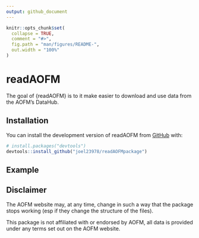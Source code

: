 ```yaml
---
output: github_document
---
```


<!-- README.md is generated from README.Rmd. Please edit that file -->

```r
knitr::opts_chunk$set(
  collapse = TRUE,
  comment = "#>",
  fig.path = "man/figures/README-",
  out.width = "100%"
)
```

# readAOFM

<!-- badges: start -->
<!-- badges: end -->

The goal of {readAOFM} is to it make easier to download and use data from the AOFM's DataHub.

## Installation

You can install the development version of readAOFM from [GitHub](https://github.com/) with:

``` r
# install.packages("devtools")
devtools::install_github("joel23978/readAOFMpackage")
```

## Example

<!-- We can pull data from the AOFM with a single line of code, and a few more lines to make a chart -->
<!-- ```{r exampleChart, warning=FALSE, message=FALSE} -->
<!-- library(tidyr) -->
<!-- library(dplyr) -->
<!-- library(here) -->
<!-- library(httr) -->
<!-- library(readxl) -->
<!-- library(zoo) -->
<!-- library(data.table) -->
<!-- library(janitor) -->
<!-- library(stringr) -->
<!-- library(tibble) -->
<!-- library(ggplot2) -->

<!-- library(readAOFM) -->

<!-- ## Treasury Bond Coverage Ratio's -->
<!-- p <- read_aofm("tb", "issuance") %>% -->
<!--   filter(name == "coverage_ratio") %>% -->
<!--   ggplot(aes(x = date_held -->
<!--              , y = value -->
<!--              , colour = as.numeric(difftime(maturity, date_held))/365 -->
<!--   )) + -->
<!--   geom_point() + -->
<!--   theme_minimal() + -->
<!--   xlab("Issuance date") + -->
<!--   ylab("Coverage ratio") +  -->
<!--   guides(colour=guide_legend(title="Tenor (yrs)")) + -->
<!--   ggtitle("AOFM Treasury Bond Issuance - Coverage Ratio") -->
<!-- p -->

<!-- ``` -->


<!-- What the data looks like: -->


<!-- ```{r example, eval = F} -->
<!-- print(read_aofm("tb", "issuance")) -->

<!-- ``` -->


<!-- ```{r example2, echo=FALSE, warning=FALSE, message=FALSE} -->

<!-- print(read_aofm("tb", "issuance")) -->

<!-- ``` -->

<!-- The read_aofm function takes up to four arguments: -->

<!-- - security, ## options include; tb, tib, tn, slf, summary, aggregate, ownership, retail, term.premium -->
<!-- - type, ## options include; dealt, settlement, issuance, syndication, buyback, turnover -->
<!-- - csv = FALSE, ## defaults to FALSE, if TRUE it will output a csv to /ouput with the cleaned data -->
<!-- - data.index = index, ## an index of data on the AOFM website, pulled from index.R -->

<!-- The function needs to be written to an object like the below: -->

<!-- - Where the excel files has multiple sheets the data is written to a list object with a list element for each sheet. -->
<!-- - The "Notes" sheet in the orignal files is not read into R -->

<!-- ```{r example3, eval = F} -->
<!-- tb_issuance <- read_aofm("tb", "issuance") -->

<!-- ``` -->



<!-- To see the index of files/arguments to pass, use: -->
<!-- ```{r} -->
<!-- browse_tables() -->
<!-- ``` -->


<!-- download.R contains two functions: -->

<!-- - download_aofm_xlsx() enables you down a single file (or all data files) from the AOFM's website to a /data subfolder -->
<!--   - if no argument is passed; it will download all files from the AOFM's webite -->
<!--   - if an argument with multiple matches is passed it will download all matching tables -->
<!--   - if two arguments are passed (security, type) it will download the specific table -->
<!-- - find_file() takes arguments for (security, type) and returns a table id -->




## Disclaimer

The AOFM website may, at any time, change in such a way that the package stops working (esp if they change the structure of the files).

This package is not affiliated with or endorsed by AOFM, all data is provided under any terms set out on the AOFM website.
